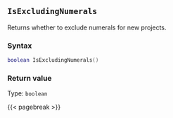 ## `IsExcludingNumerals`

Returns whether to exclude numerals for new projects.

### Syntax {-}

``` .lua
boolean IsExcludingNumerals()
```


### Return value {-}

Type: `boolean`


{{< pagebreak >}}